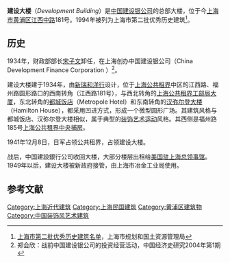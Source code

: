 {{上海市优秀历史建筑 |
省区市 = 上海市 |
名称 = 建设大楼 |
图片 = [[File:Development_Building_(2).JPG|250px]]|
编号 = 2-56 |
时代 = 1936年|
所在 = [[中華人民共和國|中華人民共和國]][[上海市|上海市]][[黄浦区|黄浦区]][[江西中路|江西中路]]181号|
公布 = 1994年 |
}}

'''建设大楼'''（''Development Building''）是[[中国建设银公司|中国建设银公司]]的总部大楼，位于今[[上海市|上海市]][[黄浦区|黄浦区]][[江西中路|江西中路]]181号。1994年被列为上海市第二批优秀历史建筑<ref>[http://ghzyj.sh.gov.cn/bxzc/zsc/lsfm/200905/t20090521_301677.htm 上海市第二批优秀历史建筑名单]{{Dead link}}，上海市规划和国土资源管理局</ref>。

==历史==
1934年，财政部部长[[宋子文|宋子文]]卸任，在上海创办中国建设银公司（China Development Finance Corporation ）<ref>郑会欣：战前中国建设银公司的投资经营活动，中国经济史研究2004年第1期</ref>。

建设大楼建于1934年，由[[新瑞和洋行|新瑞和洋行]]设计，位于[[上海公共租界|上海公共租界]]中区的江西路、福州路圆形路口的西南转角（江西路181号），与西北转角的[[上海公共租界工部局大厦|上海公共租界工部局大厦]]，东北转角的[[都城饭店|都城饭店]]（Metropole Hotel）和东南转角的[[汉弥尔登大楼|汉弥尔登大楼]]（Hamilton House），都采用凹进方式，形成一个微型圆形广场。其建筑风格与都城饭店、汉弥尔登大楼相似，属于典型的[[装饰艺术运动|装饰艺术运动]]风格。其西侧是福州路185号[[上海公共租界中央捕房|上海公共租界中央捕房]]。
 
1941年12月8日，日军占领公共租界，占领建设大楼。<p>战后，中国建設銀行公司收回大楼，大部分楼层出租给[[美国驻上海总领事馆|美国驻上海总领事馆]]。1949年以后，建设大楼被新政府接管，由上海市冶金工业局使用。

== 参考文献 ==
<div class="references-small">
<references />
</div>

{{上海市第二批优秀历史建筑}}

[[Category:上海近代建筑|Category:上海近代建筑]]
[[Category:上海民国建筑|Category:上海民国建筑]]
[[Category:黄浦区建筑物|Category:黄浦区建筑物]]
[[Category:中国装饰风艺术建筑|Category:中国装饰风艺术建筑]]